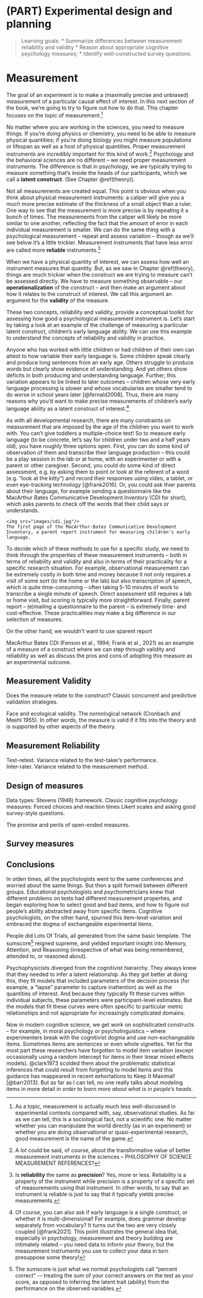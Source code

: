 # (PART) Experimental design and planning {-}

<!-- ::: {learning-goals} -->
> Learning goals: 
> * Summarize differences between measurement reliability and validity
> * Reason about appropriate cognitive psychology measures; 
> * Identify well-constructed survey questions.
<!-- ::: -->

# Measurement {#measurement}

The goal of an experiment is to make a (maximally precise and unbiased) measurement of a particular causal effect of interest. In this next section of the book, we're going to try to figure out how to do that. This chapter focuses on the topic of measurement.^[As a topic, measurement is actually much less well-discussed in experimental contexts compared with, say, observational studies. As far as we can tell, this is a sociological fact, not a scientific one. No matter whether you can manipulate the world directly (as in an experiment) or whether you are doing observational or quasi-experimental research, good measurement is the name of the game.]

No matter where you are working in the sciences, you need to measure things. If you're doing physics or chemistry, you need to be able to measure physical quantities; if you're doing biology you might measure populations or lifespan as well as a host of physical quantities. Proper measurement instruments are incredibly important for this kind of work.^[A lot could be said, of course, about the transformative value of better measurement instruments in the sciences -- PHILOSOPHY OF SCIENCE MEASUREMENT REFERENCES?] Psychology and the behavioral sciences are no different -- we need proper measurement instruments. The difference is that in psychology, we are typically trying to measure something that's inside the heads of our participants, which we call a **latent construct**. (See Chapter \@ref(theory)). 

Not all measurements are created equal. This point is obvious when you think about physical measurement instruments: a caliper will give you a much more precise estimate of the thickness of a small object than a ruler. One way to see that the measurement is more precise is by repeating it a bunch of times. The measurements from the caliper will likely be more similar to one another, reflecting the fact that the amount of error in each individual measurement is smaller. We can do the same thing with a psychological measurement -- repeat and assess variation -- though as we'll see below it's a little trickier. Measurement instruments that have less error are called more **reliable** instruments.^[Is **reliability** the same as **precision**? Yes, more or less. Reliability is a property of the instrument while precision is a property of a specific set of measurements using that instrument. In other words, to say that an instrument is reliable is just to say that it typically yields precise measurements.]

When we have a physical quantity of interest, we can assess how well an instrument measures that quantity. But, as we saw in Chapter \@ref(theory), things are much trickier when the construct we are trying to measure can't be assessed directly. We have to measure something observable -- our **operationalization** of the construct -- and then make an argument about how it relates to the construct of interest. We call this argument an argument for the **validity** of the measure. 

These two concepts, reliability and validity, provide a conceptual toolkit for assessing how good a psychological measurement instrument is. Let's start by taking a look at an example of the challenge of measuring a particular latent construct, children's early language ability. We can use this example to understand the concepts of reliability and validity in practice. 

::: {.case-study}
Anyone who has worked with little children or had children of their own can attest to how variable their early language is. Some children speak clearly and produce long sentences from an early age. Others struggle to produce words but clearly show evidence of understanding. And yet others show deficits in both producing and understanding language. Further, this variation appears to be linked to later outcomes -- children whose very early language processing is slower and whose vocabularies are smaller tend to do worse in school years later [@fernald2008]. Thus, there are many reasons why you'd want to make precise measurements of children's early language ability as a latent construct of interest.^[Of course, you can also ask if early language is a single construct, or whether it is multi-dimensional! For example, does grammar develop separately from vocabulary? It turns out the two are very closely coupled [@frank2021]. This point illustrates the general idea that, especially in psychology, measurement and theory building are intimately related -- you need data to inform your theory, but the measurement instruments you use to collect your data in turn presuppose some theory!]

As with all developmental research, there are many constraints on measurement that are imposed by the age of the children you want to work with. You can't give toddlers a multiple-choice test! So to measure early language (to be concrete, let's say for children under two and a half years old), you have roughly three options open. First, you can do some kind of observation of them and transcribe their language production -- this could be a play session in the lab or at home, with an experimenter or with a parent or other caregiver. Second, you could do some kind of direct assessment, e.g. by asking them to point or look at the referent of a word (e.g. "look at the kitty") and record their responses using video, a tablet, or even eye-tracking technology [@frank2016]. Or, you could ask thier parents about their language, for example sending a questionnaire like the MacArthur Bates Communicative Development Inventory (CDI for short), which asks parents to check off the words that their child says or understands.


```marginfigure
<img src="images/cdi.jpg"/>
The first page of the MacArthur-Bates Communicative Development Inventory, a parent report instrument for measuring children's early language.
```

To decide which of these methods to use for a specific study, we need to think through the properties of these measurement instruments -- both in terms of reliability and validity and also in terms of their practicality for a specific research situation. For example, observational measurement can be extremely costly in both time and money because it not only requires a visit of some sort (to the home or the lab) but also transcription of speech, which is quite time-consuming -- often taking 5-10 minutes of work to transcribe a single minute of speech. Direct assessment still requires a lab or home visit, but scoring is typically more straightforward. Finally, parent report -- (e)mailing a questionnaire to the parent -- is extremely time- and cost-effective. These practicalities may make a big difference in our selection of measures. 

On the other hand, we wouldn't want to use sparent report 




MacArthur Bates CDI (Fenson et al., 1994; Frank et al., 2021) as an example of a measure of a construct where we can step through validity and reliability as well as discuss the pros and cons of adopting this measure as an experimental outcome.
:::



## Measurement Validity

Does the measure relate to the construct? Classic concurrent and predictive validation strategies.

Face and ecological validity.
The nomological network (Cronbach and Meehl 1955). In other words, the measure is valid if it fits into the theory and is supported by other aspects of the theory.

## Measurement Reliability

Test-retest. Variance related to the test-taker’s performance. 	
Inter-rater. Variance related to the measurement method.

## Design of measures

Data types: Stevens (1946) framework.
Classic cognitive psychology measures: Forced choices and reaction times
Likert scales and asking good survey-style questions.

The promise and perils of open-ended measures. 

## Survey measures



## Conclusions

In olden times, all the psychologists went to the same conferences and worried about the same things. But then a split formed between different groups. Educational psychologists and psychometricians knew that different problems on tests had different measurement properties, and began exploring how to select good and bad items, and how to figure out people's ability abstracted away from specific items. Cognitive psychologists, on the other hand, spurned this item-level variation and embraced the dogma of exchangeable experimental items.

People did Lots Of Trials, all generated from the same basic template. The sumscore^[The sumscore is just what we normal psychologists call "percent correct" -– treating the sum of your correct answers on the test as your score, as opposed to inferring the latent trait (ability) from the performance on the observed variables.] reigned supreme, and yielded important insight into Memory, Attention, and Reasoning (irrespective of what was being remembered, attended to, or reasoned about). 

Psychophysicists diverged from the cognitivist hierarchy. They always knew that they needed to infer a latent relationship. As they got better at doing this, they fit models that included parameters of the decision process (for example, a "lapse" parameter to capture inattention) as well as the quantities of interest. And because they typically fit these curves within individual subjects, these parameters were participant-level estimates. But the models that fit these curves were often specific to particular metric relationships and not appropriate for increasingly complicated domains.

Now in modern cognitive science, we get work on sophisticated constructs – for example, in moral psychology or psycholinguistics – where experimenters break with the cognitivist dogma and use non-exchangeable items. Sometimes items are sentences or even whole vignettes. Yet for the most part these researchers have forgotten to model item variation (except occasionally using a random intercept for items in their linear mixed effects models). @clark1973 scolded them about the problematic statistical inferences that could result from forgetting to model items and this guidance has reappeared in recent exhortations to Keep It Maximal! [@barr2013]. But as far as I can tell, no one really talks about modeling items in more detail *in order to learn more about what is in people's heads*.
